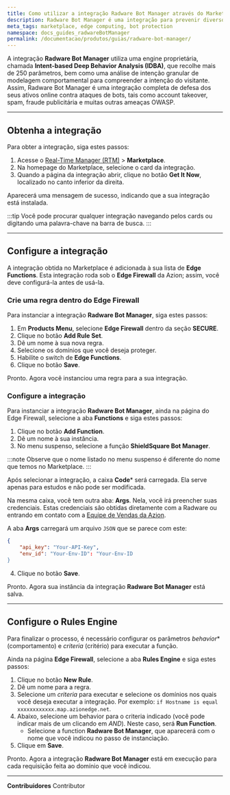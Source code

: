 ```yaml
---
title: Como utilizar a integração Radware Bot Manager através do Marketplace da Azion
description: Radware Bot Manager é uma integração para prevenir diversos ataques online.
meta_tags: marketplace, edge computing, bot protection
namespace: docs_guides_radwareBotManager
permalink: /documentacao/produtos/guias/radware-bot-manager/
---
```


A integração **Radware Bot Manager** utiliza uma engine proprietária, chamada **Intent-based Deep Behavior Analysis (IDBA)**, que recolhe mais de 250 parâmetros, bem como uma análise de intenção granular de modelagem comportamental para compreender a intenção do visitante. Assim, Radware Bot Manager é uma integração completa de defesa dos seus ativos online contra ataques de bots, tais como account takeover, spam, fraude publicitária e muitas outras ameaças OWASP.

---

## Obtenha a integração

Para obter a integração, siga estes passos:

1. Acesse o [Real-Time Manager (RTM)](/pt-br/documentacao/produtos/guias/como-acessar-o-rtm/) > **Marketplace**.
2. Na homepage do Marketplace, selecione o card da integração.
3. Quando a página da integração abrir, clique no botão **Get It Now**, localizado no canto inferior da direita.

Aparecerá uma mensagem de sucesso, indicando que a sua integração está instalada.

:::tip
Você pode procurar qualquer integração navegando pelos cards ou digitando uma palavra-chave na barra de busca.
:::

---

## Configure a integração

A integração obtida no Marketplace é adicionada à sua lista de **Edge Functions**. Esta integração roda sob o **Edge Firewall** da Azion; assim, você deve configurá-la antes de usá-la.

### Crie uma regra dentro do Edge Firewall

Para instanciar a integração **Radware Bot Manager**, siga estes passos:

1. Em **Products Menu**, selecione **Edge Firewall** dentro da seção **SECURE**.
2. Clique no botão **Add Rule Set**.
3. Dê um nome à sua nova regra.
4. Selecione os domínios que você deseja proteger.
5. Habilite o switch de **Edge Functions**.
6. Clique no botão **Save**.

Pronto. Agora você instanciou uma regra para a sua integração.

### Configure a integração

Para instanciar a integração **Radware Bot Manager**, ainda na página do Edge Firewall, selecione a aba **Functions** e siga estes passos:

1. Clique no botão **Add Function**.
2. Dê um nome à sua instância.
3. No menu suspenso, selecione a função **ShieldSquare Bot Manager**.

:::note
Observe que o nome listado no menu suspenso é diferente do nome que temos no Marketplace.
:::

Após selecionar a integração, a caixa **Code*** será carregada. Ela serve apenas para estudos e não pode ser modificada.

Na mesma caixa, você tem outra aba: **Args**. Nela, você irá preencher suas credenciais. Estas credenciais são obtidas diretamente com a Radware ou entrando em contato com a [Equipe de Vendas da Azion](https://www.azion.com/pt-br/contate-vendas/).

A aba **Args** carregará um arquivo `JSON` que se parece com este:

```json
{
    "api_key": "Your-API-Key",
    "env_id": "Your-Env-ID": "Your-Env-ID
}
```

4. Clique no botão **Save**.

Pronto. Agora sua instância da integração **Radware Bot Manager** está salva.

---

## Configure o Rules Engine

Para finalizar o processo, é necessário configurar os parâmetros *behavior** (comportamento) e *criteria* (critério) para executar a função.

Ainda na página **Edge Firewall**, selecione a aba **Rules Engine** e siga estes passos:

1. Clique no botão **New Rule**.
2. Dê um nome para a regra.
3. Selecione um *criteria* para executar e selecione os domínios nos quais você deseja executar a integração. Por exemplo: `if Hostname is equal xxxxxxxxxxxx.map.azionedge.net`.
4. Abaixo, selecione um behavior para o criteria indicado (você pode indicar mais de um clicando em *AND*). Neste caso, será **Run Function**.
    - Selecione a function **Radware Bot Manager**, que aparecerá com o nome que você indicou no passo de instanciação.
5. Clique em **Save**.

Pronto. Agora a integração **Radware Bot Manager** está em execução para cada requisição feita ao domínio que você indicou.





---


**Contribuidores** <ContributorList>Contributor</ContributorList>
